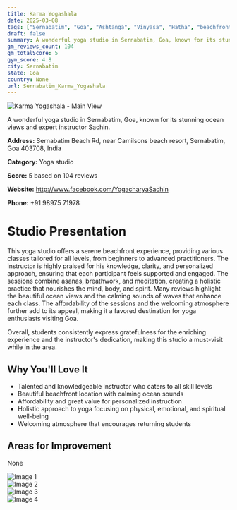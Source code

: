 ```yaml
---
title: Karma Yogashala
date: 2025-03-08
tags: ["Sernabatim", "Goa", "Ashtanga", "Vinyasa", "Hatha", "beachfront", "affordable", "Sernabatim"]  
draft: false
summary: A wonderful yoga studio in Sernabatim, Goa, known for its stunning ocean views and expert instructor Sachin.
gm_reviews_count: 104
gm_totalScore: 5
gym_score: 4.8
city: Sernabatim
state: Goa
country: None
url: Sernabatim_Karma_Yogashala
---
```


<div className="aspect-[16/9] relative my-8">
  <img 
    src="https://lh5.googleusercontent.com/p/AF1QipOxmLOjz2F_xrWJiOYJErzkE2olApkD6hTF8rTW=w1920-h1080-k-no"
    alt="Karma Yogashala - Main View"
    className="object-cover absolute inset-0 w-full h-full rounded-lg"
  />
</div>

A wonderful yoga studio in Sernabatim, Goa, known for its stunning ocean views and expert instructor Sachin.

**Address:** Sernabatim Beach Rd, near Camilsons beach resort, Sernabatim, Goa 403708, India

**Category:** Yoga studio

**Score:** 5 based on 104 reviews

**Website:** http://www.facebook.com/YogacharyaSachin

**Phone:** +91 98975 71978

# Studio Presentation

This yoga studio offers a serene beachfront experience, providing various classes tailored for all levels, from beginners to advanced practitioners. The instructor is highly praised for his knowledge, clarity, and personalized approach, ensuring that each participant feels supported and engaged. The sessions combine asanas, breathwork, and meditation, creating a holistic practice that nourishes the mind, body, and spirit. Many reviews highlight the beautiful ocean views and the calming sounds of waves that enhance each class. The affordability of the sessions and the welcoming atmosphere further add to its appeal, making it a favored destination for yoga enthusiasts visiting Goa.

Overall, students consistently express gratefulness for the enriching experience and the instructor's dedication, making this studio a must-visit while in the area.

## Why You'll Love It

- Talented and knowledgeable instructor who caters to all skill levels
- Beautiful beachfront location with calming ocean sounds
- Affordability and great value for personalized instruction
- Holistic approach to yoga focusing on physical, emotional, and spiritual well-being
- Welcoming atmosphere that encourages returning students

## Areas for Improvement

None

<div className="grid grid-cols-1 xl:grid-cols-2 gap-4 my-8">
<div className="aspect-[4/3] relative"><img src="https://lh3.googleusercontent.com/p/AF1QipNkBn186O292frH6Wpu9lIAJGaMfLSIJElXY8gH=w1920-h1080-k-no" alt="Image 1" className="object-cover absolute inset-0 w-full h-full rounded-lg" /></div>
<div className="aspect-[4/3] relative"><img src="https://lh5.googleusercontent.com/p/AF1QipMomClT1nEPldyOUEScEFPodionOmDgc7TNVco1=w1920-h1080-k-no" alt="Image 2" className="object-cover absolute inset-0 w-full h-full rounded-lg" /></div>
<div className="aspect-[4/3] relative"><img src="https://lh5.googleusercontent.com/p/AF1QipPn_LEie7OAo2smxL8wtemmyx77Ersk_7FdTBaM=w1920-h1080-k-no" alt="Image 3" className="object-cover absolute inset-0 w-full h-full rounded-lg" /></div>
<div className="aspect-[4/3] relative"><img src="https://lh5.googleusercontent.com/p/AF1QipOEY2Ko2QDoL0FTrVsQhaEG-i5ANdaEhk_O2-eQ=w1920-h1080-k-no" alt="Image 4" className="object-cover absolute inset-0 w-full h-full rounded-lg" /></div>
</div>